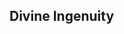 {{EventTabs
|subpage1=Custom Domains
}}

==Divine Ingenuity==
{{Transclude|Divine Ingenuity (Quest)|Dialogue|main=1|top=1}}